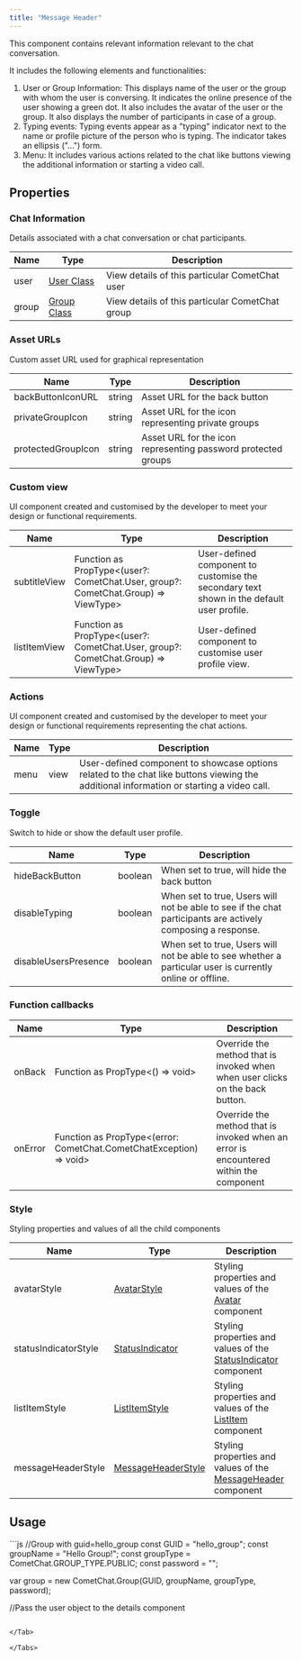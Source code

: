 ```yaml
---
title: "Message Header"
---
```


This component contains relevant information relevant to the chat conversation.

It includes the following elements and functionalities:

1. User or Group Information: This displays name of the user or the group with whom the user is conversing. It indicates the online presence of the user showing a green dot. It also includes the avatar of the user or the group. It also displays the number of participants in case of a group.
2. Typing events: Typing events appear as a "typing" indicator next to the name or profile picture of the person who is typing. The indicator takes an ellipsis ("...") form.
3. Menu: It includes various actions related to the chat like buttons viewing the additional information or starting a video call.

## Properties

### Chat Information

Details associated with a chat conversation or chat participants.

| Name  | Type                                                          | Description                                     |
| ----- | ------------------------------------------------------------- | ----------------------------------------------- |
| user  | [User Class](/docs/sdk/javascript/user-management#user-class) | View details of this particular CometChat user  |
| group | [Group Class](/docs/sdk/javascript/create-group#group-class)  | View details of this particular CometChat group |

### Asset URLs

Custom asset URL used for graphical representation

| Name               | Type   | Description                                                   |
| ------------------ | ------ | ------------------------------------------------------------- |
| backButtonIconURL  | string | Asset URL for the back button                                 |
| privateGroupIcon   | string | Asset URL for the icon representing private groups            |
| protectedGroupIcon | string | Asset URL for the icon representing password protected groups |

### Custom view

UI component created and customised by the developer to meet your design or functional requirements.

| Name         | Type                                                                                | Description                                                                               |
| ------------ | ----------------------------------------------------------------------------------- | ----------------------------------------------------------------------------------------- |
| subtitleView | Function as PropType\<(user?: CometChat.User, group?: CometChat.Group) => ViewType> | User-defined component to customise the secondary text shown in the default user profile. |
| listItemView | Function as PropType\<(user?: CometChat.User, group?: CometChat.Group) => ViewType> | User-defined component to customise user profile view.                                    |

### Actions

UI component created and customised by the developer to meet your design or functional requirements representing the chat actions.

| Name | Type | Description                                                                                                                              |
| ---- | ---- | ---------------------------------------------------------------------------------------------------------------------------------------- |
| menu | view | User-defined component to showcase options related to the chat like buttons viewing the additional information or starting a video call. |

### Toggle

Switch to hide or show the default user profile.

| Name                 | Type    | Description                                                                                                 |
| -------------------- | ------- | ----------------------------------------------------------------------------------------------------------- |
| hideBackButton       | boolean | When set to true, will hide the back button                                                                 |
| disableTyping        | boolean | When set to true, Users will not be able to see if the chat participants are actively composing a response. |
| disableUsersPresence | boolean | When set to true, Users will not be able to see whether a particular user is currently online or offline.   |

### Function callbacks

| Name    | Type                                                                 | Description                                                                           |
| ------- | -------------------------------------------------------------------- | ------------------------------------------------------------------------------------- |
| onBack  | Function as PropType\<() => void>                                    | Override the method that is invoked when when user clicks on the back button.         |
| onError | Function as PropType\<(error: CometChat.CometChatException) => void> | Override the method that is invoked when an error is encountered within the component |

### Style

Styling properties and values of all the child components

| Name                 | Type                                                        | Description                                                                                           |
| -------------------- | ----------------------------------------------------------- | ----------------------------------------------------------------------------------------------------- |
| avatarStyle          | [AvatarStyle](/docs/web-elements/avatar#avatar-style)       | Styling properties and values of the [Avatar](/docs/web-elements/avatar) component                    |
| statusIndicatorStyle | [StatusIndicator](/docs/web-elements/status-indicator)      | Styling properties and values of the [StatusIndicator](/docs/web-elements/status-indicator) component |
| listItemStyle        | [ListItemStyle](/docs/web-elements/list-item#listitemstyle) | Styling properties and values of the [ListItem](/docs/web-elements/list-item) component               |
| messageHeaderStyle   | [MessageHeaderStyle](/docs/web-shared/messageheaderstyle)   | Styling properties and values of the [MessageHeader](/docs/ui-kit/vue/message-header) component       |

## Usage

<Tabs>
<Tab title="Vue">
```js
//Group with guid=hello_group
const GUID = "hello_group";
const groupName = "Hello Group!";
const groupType = CometChat.GROUP_TYPE.PUBLIC;
const password = "";

var group = new CometChat.Group(GUID, groupName, groupType, password);

//Pass the user object to the details component
<CometChatMessageHeader :group="group"></CometChatMessageHeader>
```

</Tab>

</Tabs>
